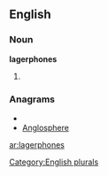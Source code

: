 
==English==

===Noun===
'''lagerphones'''

# {{plural of|[[lagerphone]]}}

===Anagrams===
* {{alphagram|aeeghlnoprs}}
* [[Anglosphere#English|Anglosphere]]

[[Category:English plurals]]

[[ar:lagerphones]]
